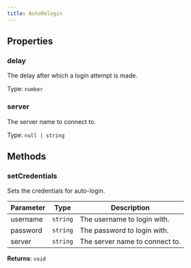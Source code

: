 ```yaml
---
title: AutoRelogin
---
```



## Properties
### delay


The delay after which a login attempt is made.


Type: `number`


### server


The server name to connect to.


Type: `null | string`


## Methods

### setCredentials

Sets the credentials for auto-login.

| Parameter | Type | Description |
|-----------|------|-------------|
| username | `string` | The username to login with. |
| password | `string` | The password to login with. |
| server | `string` | The server name to connect to. |
**Returns**: `void`
